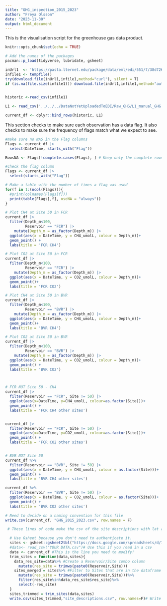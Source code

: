 ```yaml
---
title: "GHG_inspection_2015_2023"
author: "Freya Olsson"
date: "2023-11-30"
output: html_document
---
```


This is the visualisation script for the greenhouse gas data product. 

```r

knitr::opts_chunk$set(echo = TRUE)

# Add the names of the packages 
pacman::p_load(tidyverse, lubridate, gsheet)
```



```r

inUrl1  <- 'https://pasta.lternet.edu/package/data/eml/edi/551/7/38d72673295864956cccd6bbba99a1a3'
infile1 <- tempfile()
try(download.file(inUrl1,infile1,method="curl"), silent = T)
if (is.na(file.size(infile1))) download.file(inUrl1,infile1,method="auto")

                   
historic <-read_csv(infile1)

```


```r

L1 <- read_csv('../../../DataNotYetUploadedToEDI/Raw_GHG/L1_manual_GHG.csv')

```

```r

current_df <- dplyr::bind_rows(historic, L1)

```

This section checks to make sure each observation has a data flag. It also checks to make sure the frequency of flags match what we expect to see. 

```r

#make sure no NAS in the Flag columns
Flags <- current_df |> 
  select(DateTime, starts_with("Flag"))

RowsNA <- Flags[!complete.cases(Flags), ] # Keep only the complete rows

#check the flag column
Flags <- current_df |> 
  select(starts_with("Flag"))

# Make a table with the number of times a flag was used
for(f in 1:(ncol(Flags))){
  #print(colnames(Flags[f]))
  print(table(Flags[,f], useNA = "always"))
}

```

```r
# Plot CH4 at Site 50 in FCR
current_df |>  
  filter(Depth_m<100,
         Reservoir == "FCR") |> 
    mutate(Depth_m = as_factor(Depth_m)) |> 
  ggplot(aes(x = DateTime, y = CH4_umolL, colour = Depth_m))+
  geom_point() +
  labs(title = 'FCR CH4')

# Plot CO2 at Site 50 in FCR
current_df |>  
  filter(Depth_m<100,
         Reservoir == "FCR") |> 
    mutate(Depth_m = as_factor(Depth_m)) |> 
  ggplot(aes(x = DateTime, y = CO2_umolL, colour = Depth_m))+
  geom_point()+
  labs(title = 'FCR CO2')

# Plot CH4 at Site 50 in BVR
current_df |>  
  filter(Depth_m<100,
         Reservoir == "BVR") |> 
    mutate(Depth_m = as_factor(Depth_m)) |> 
  ggplot(aes(x = DateTime, y = CH4_umolL, colour = Depth_m))+
  geom_point()+
  labs(title = 'BVR CH4')

# Plot CO2 at Site 50 in BVR
current_df |>  
  filter(Depth_m<100,
         Reservoir == "BVR") |> 
    mutate(Depth_m = as_factor(Depth_m)) |> 
  ggplot(aes(x = DateTime, y = CO2_umolL, colour = Depth_m))+
  geom_point() +
  labs(title = 'BVR CO2')



# FCR NOT Site 50 - CH4
current_df |>  
  filter(Reservoir == "FCR", Site != 50) |> 
  ggplot(aes(x=DateTime, y=CH4_umolL, colour=as.factor(Site)))+
  geom_point() +
  labs(title = 'FCR CH4 other sites')


current_df |>  
  filter(Reservoir == "FCR", Site != 50) |> 
  ggplot(aes(x=DateTime, y=CO2_umolL, colour=as.factor(Site)))+
  geom_point() +
  labs(title = 'FCR CO2 other sites')


# BVR NOT Site 50 
current_df %>% 
  filter(Reservoir == "BVR", Site != 50) |> 
  ggplot(aes(x = DateTime, y = CH4_umolL, colour = as.factor(Site)))+
  geom_point() +
  labs(title = 'BVR CH4 other sites')

current_df %>% 
  filter(Reservoir == "BVR", Site != 50) |>  
  ggplot(aes(x = DateTime, y = CO2_umolL, colour = as.factor(Site)))+
  geom_point() +
  labs(title = 'BVR CO2 other sites')


```

```r

# Need to decide on a naming convention for this file
write.csv(current_df, "GHG_2015_2023.csv", row.names = F)

```

```r
 # These lines of code make the csv of the site descriptions with lat and long

  # Use Gsheet because you don't need to authenticate it. 
  sites <- gsheet::gsheet2tbl("https://docs.google.com/spreadsheets/d/1TlQRdjmi_lzwFfQ6Ovv1CAozmCEkHumDmbg_L4A2e-8/edit#gid=1244423834")
  #data<- read_csv("YOUR DATA.csv")# Use this if you read in a csv
  data <- current_df #This is the line you need to modify!
  trim_sites = function(data,sites){
    data_res_site=data%>% #Create a Reservoir/Site combo column
      mutate(res_site = trimws(paste0(Reservoir,Site)))
    sites_merged = sites%>% #Filter to Sites that are in the dataframe
      mutate(res_site = trimws(paste0(Reservoir,Site)))%>%
      filter(res_site%in%data_res_site$res_site)%>%
      select(-res_site)
  }
  sites_trimmed = trim_sites(data,sites) 
  write.csv(sites_trimmed,"site_descriptions.csv", row.names=F)# Write to file

```

